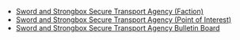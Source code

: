 {{Disambiguation}}

* [[Sword and Strongbox Secure Transport Agency (Faction)]]
* [[Sword and Strongbox Secure Transport Agency (Point of Interest)]]
* [[Sword and Strongbox Secure Transport Agency Bulletin Board]]